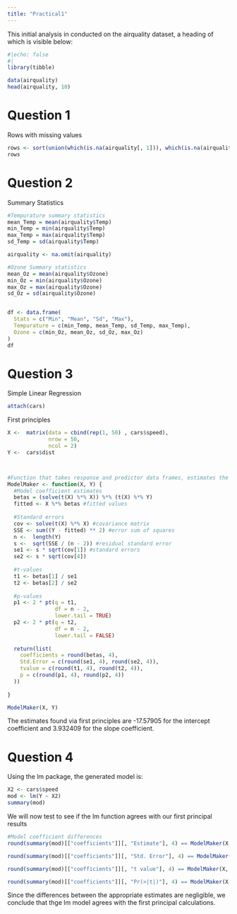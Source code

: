 ```yaml
---
title: "Practical1"
---
```


This initial analysis in conducted on the airquality dataset, a heading of which is visible below:

```r
#|echo: false
#|
library(tibble)

data(airquality)
head(airquality, 10)

```

# Question 1

Rows with missing values

```r

rows <- sort(union(which(is.na(airquality[, 1])), which(is.na(airquality[, 2]))))
rows
```

# Question 2

Summary Statistics

```r


#Tempurature summary statistics
mean_Temp = mean(airquality$Temp)
min_Temp = min(airquality$Temp)
max_Temp = max(airquality$Temp)
sd_Temp = sd(airquality$Temp)

airquality <- na.omit(airquality)

#Ozone Summary statistics
mean_Oz = mean(airquality$Ozone)
min_Oz = min(airquality$Ozone)
max_Oz = max(airquality$Ozone)
sd_Oz = sd(airquality$Ozone)


df <- data.frame(
  Stats = c("Min", "Mean", "Sd", "Max"),
  Tempurature = c(min_Temp, mean_Temp, sd_Temp, max_Temp),
  Ozone = c(min_Oz, mean_Oz, sd_Oz, max_Oz)
)
df
```

# Question 3

Simple Linear Regression

```r

attach(cars)
```

First principles

```r
X <-  matrix(data = cbind(rep(1, 50) , cars$speed),
             nrow = 50,
             ncol = 2)
Y <-  cars$dist



#Function that takes response and predictor data frames, estimates the regression parameters under ordinary least squares estiamtion and outputs the results in a list
ModelMaker <- function(X, Y) {
  #Model coefficient estimates
  betas = (solve(t(X) %*% X)) %*% (t(X) %*% Y)
  fitted <- X %*% betas #fitted values
  
  #Standard errors
  cov <- solve(t(X) %*% X) #covariance matrix
  SSE <- sum((Y - fitted) ** 2) #error sum of squares
  n <-  length(Y)
  s <-  sqrt(SSE / (n - 2)) #residual standard error
  se1 <- s * sqrt(cov[1]) #standard errors
  se2 <- s * sqrt(cov[4])
  
  #t-values
  t1 <- betas[1] / se1
  t2 <- betas[2] / se2
  
  #p-values
  p1 <- 2 * pt(q = t1,
               df = n - 2,
               lower.tail = TRUE)
  p2 <- 2 * pt(q = t2,
               df = n - 2,
               lower.tail = FALSE)
  
  return(list(
    coefficients = round(betas, 4),
    Std.Error = c(round(se1, 4), round(se2, 4)),
    tvalue = c(round(t1, 4), round(t2, 4)),
    p = c(round(p1, 4), round(p2, 4))
  ))
  
}

ModelMaker(X, Y)

```

The estimates found via first principles are -17.57905 for the intercept coefficient and 3.932409 for the slope coefficient.

# Question 4

Using the lm package, the generated model is:

```r

X2 <- cars$speed
mod <- lm(Y ~ X2)
summary(mod)
```

We will now test to see if the lm function agrees with our first principal results

```r


#Model coefficient differences
round(summary(mod)[["coefficients"]][, "Estimate"], 4) == ModelMaker(X, Y)$coefficients

round(summary(mod)[["coefficients"]][, "Std. Error"], 4) == ModelMaker(X, Y)$Std.Error

round(summary(mod)[["coefficients"]][, "t value"], 4) == ModelMaker(X, Y)$tvalue

round(summary(mod)[["coefficients"]][, "Pr(>|t|)"], 4) == ModelMaker(X, Y)$p

```

Since the differences between the appropriate estimates are negligible, we conclude that thge lm model agrees with the first principal calculations.
